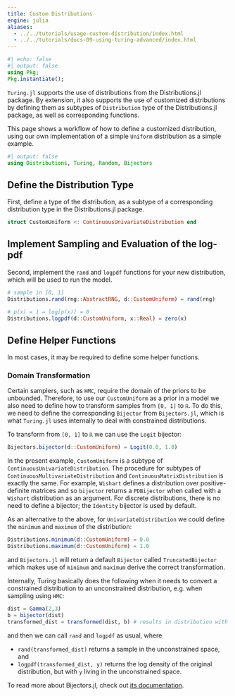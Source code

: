```yaml
---
title: Custom Distributions
engine: julia
aliases:
  - ../../tutorials/usage-custom-distribution/index.html
  - ../../tutorials/docs-09-using-turing-advanced/index.html
---
```


```julia
#| echo: false
#| output: false
using Pkg;
Pkg.instantiate();
```

`Turing.jl` supports the use of distributions from the Distributions.jl package.
By extension, it also supports the use of customized distributions by defining them as subtypes of `Distribution` type of the Distributions.jl package, as well as corresponding functions.

This page shows a workflow of how to define a customized distribution, using our own implementation of a simple `Uniform` distribution as a simple example.

```julia
#| output: false
using Distributions, Turing, Random, Bijectors
```

## Define the Distribution Type

First, define a type of the distribution, as a subtype of a corresponding distribution type in the Distributions.jl package.

```julia
struct CustomUniform <: ContinuousUnivariateDistribution end
```

## Implement Sampling and Evaluation of the log-pdf

Second, implement the `rand` and `logpdf` functions for your new distribution, which will be used to run the model.

```julia
# sample in [0, 1]
Distributions.rand(rng::AbstractRNG, d::CustomUniform) = rand(rng)

# p(x) = 1 → log[p(x)] = 0
Distributions.logpdf(d::CustomUniform, x::Real) = zero(x)
```

## Define Helper Functions

In most cases, it may be required to define some helper functions.

### Domain Transformation

Certain samplers, such as `HMC`, require the domain of the priors to be unbounded.
Therefore, to use our `CustomUniform` as a prior in a model we also need to define how to transform samples from `[0, 1]` to `ℝ`.
To do this, we need to define the corresponding `Bijector` from `Bijectors.jl`, which is what `Turing.jl` uses internally to deal with constrained distributions.

To transform from `[0, 1]` to `ℝ` we can use the `Logit` bijector:

```julia
Bijectors.bijector(d::CustomUniform) = Logit(0.0, 1.0)
```

In the present example, `CustomUniform` is a subtype of `ContinuousUnivariateDistribution`.
The procedure for subtypes of `ContinuousMultivariateDistribution` and `ContinuousMatrixDistribution` is exactly the same.
For example, `Wishart` defines a distribution over positive-definite matrices and so `bijector` returns a `PDBijector` when called with a `Wishart` distribution as an argument.
For discrete distributions, there is no need to define a bijector; the `Identity` bijector is used by default.

As an alternative to the above, for `UnivariateDistribution` we could define the `minimum` and `maximum` of the distribution:

```julia
Distributions.minimum(d::CustomUniform) = 0.0
Distributions.maximum(d::CustomUniform) = 1.0
```

and `Bijectors.jl` will return a default `Bijector` called `TruncatedBijector` which makes use of `minimum` and `maximum` derive the correct transformation.

Internally, Turing basically does the following when it needs to convert a constrained distribution to an unconstrained distribution, e.g. when sampling using `HMC`:

```julia
dist = Gamma(2,3)
b = bijector(dist)
transformed_dist = transformed(dist, b) # results in distribution with transformed support + correction for logpdf
```

and then we can call `rand` and `logpdf` as usual, where

  - `rand(transformed_dist)` returns a sample in the unconstrained space, and
  - `logpdf(transformed_dist, y)` returns the log density of the original distribution, but with `y` living in the unconstrained space.

To read more about Bijectors.jl, check out [its documentation](https://turinglang.org/Bijectors.jl/stable/).
